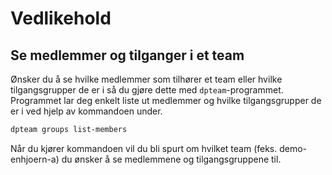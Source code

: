 # Vedlikehold


## Se medlemmer og tilganger i et team

Ønsker du å se hvilke medlemmer som tilhører et team eller hvilke tilgangsgrupper de er i så du gjøre dette med `dpteam`-programmet.
Programmet lar deg enkelt liste ut medlemmer og hvilke tilgangsgrupper de er i ved hjelp av kommandoen under.

```bash 
dpteam groups list-members 
``` 

Når du kjører kommandoen vil du bli spurt om hvilket team (feks. demo-enhjoern-a) du ønsker å se medlemmene og tilgangsgruppene til.

